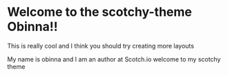 

# Welcome to the scotchy-theme  Obinna!!

This is really cool and I think you should try creating more layouts 

<Info>
    My name is obinna and I am an author at Scotch.io welcome to my scotchy theme 
</Info>